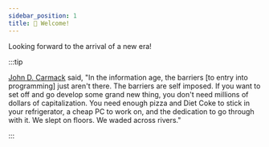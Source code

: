 ```yaml
---
sidebar_position: 1
title: 👋 Welcome!
---
```


Looking forward to the arrival of a new era!

:::tip

[John D. Carmack](https://en.wikipedia.org/wiki/John_Carmack) said, "In the information age, the barriers [to entry into programming] just aren't there. The barriers are self imposed. If you want to set off and go develop some grand new thing, you don't need millions of dollars of capitalization. You need enough pizza and Diet Coke to stick in your refrigerator, a cheap PC to work on, and the dedication to go through with it. We slept on floors. We waded across rivers." 

:::